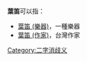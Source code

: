 
'''葉笛'''可以指：
* [[葉笛_(樂器)|葉笛 (樂器)]]，一種樂器
* [[葉笛_(作家)|葉笛 (作家)]]，台灣作家
{{disambig}}

[[Category:二字消歧义|Category:二字消歧义]]